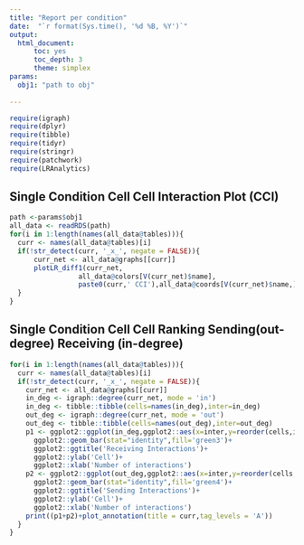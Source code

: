 ```yaml
---
title: "Report per condition"
date:  "`r format(Sys.time(), '%d %B, %Y')`"
output:
  html_document:
      toc: yes
      toc_depth: 3
      theme: simplex
params:
  obj1: "path to obj"
    
---
```


```r
require(igraph)
require(dplyr)
require(tibble)
require(tidyr)
require(stringr)
require(patchwork)
require(LRAnalytics)
```

## Single Condition Cell Cell Interaction Plot (CCI)

```r
path <-params$obj1
all_data <- readRDS(path)
for(i in 1:length(names(all_data@tables))){
  curr <- names(all_data@tables)[i]
  if(!str_detect(curr, '_x_', negate = FALSE)){
      curr_net <- all_data@graphs[[curr]]
      plotLR_diff1(curr_net,
                 all_data@colors[V(curr_net)$name],
                 paste0(curr,' CCI'),all_data@coords[V(curr_net)$name,],leg=TRUE,low=0,high=0)
  }
}
```

## Single Condition Cell Cell Ranking Sending(out-degree) Receiving (in-degree)

```r

for(i in 1:length(names(all_data@tables))){
  curr <- names(all_data@tables)[i]
  if(!str_detect(curr, '_x_', negate = FALSE)){
    curr_net <- all_data@graphs[[curr]]
    in_deg <- igraph::degree(curr_net, mode = 'in')
    in_deg <- tibble::tibble(cells=names(in_deg),inter=in_deg)
    out_deg <- igraph::degree(curr_net, mode = 'out')
    out_deg <- tibble::tibble(cells=names(out_deg),inter=out_deg)
    p1 <- ggplot2::ggplot(in_deg,ggplot2::aes(x=inter,y=reorder(cells,inter)))+
      ggplot2::geom_bar(stat="identity",fill='green3')+
      ggplot2::ggtitle('Receiving Interactions')+
      ggplot2::ylab('Cell')+
      ggplot2::xlab('Number of interactions')
    p2 <- ggplot2::ggplot(out_deg,ggplot2::aes(x=inter,y=reorder(cells,inter)))+
      ggplot2::geom_bar(stat="identity",fill='green4')+
      ggplot2::ggtitle('Sending Interactions')+
      ggplot2::ylab('Cell')+
      ggplot2::xlab('Number of interactions')
    print((p1+p2)+plot_annotation(title = curr,tag_levels = 'A'))
  }
}
```
